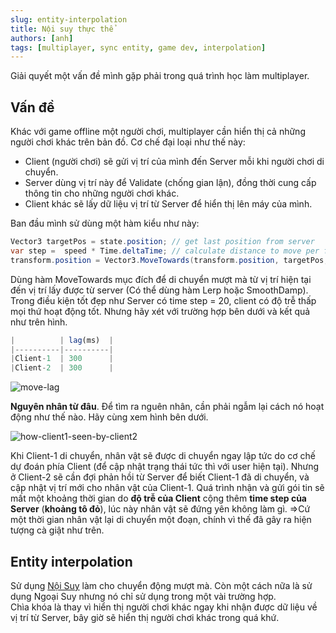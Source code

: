 ---
slug: entity-interpolation
title: Nội suy thực thể
authors: [anh]
tags: [multiplayer, sync entity, game dev, interpolation]
---

Giải quyết một vấn đề mình gặp phải trong quá trình học làm multiplayer.

## Vấn đề

Khác với game offline một người chơi, multiplayer cần hiển thị cả những người chơi khác trên bản đồ. Cơ chế đại loại như thế này: <br />

- Client (người chơi) sẽ gửi vị trí của mình đến Server mỗi khi người chơi di chuyển.
- Server dùng vị trí này để Validate (chống gian lận), đồng thời cung cấp thông tin cho những người chơi khác.
- Client khác sẽ lấy dữ liệu vị trí từ Server để hiển thị lên máy của mình.

Ban đầu mình sử dùng một hàm kiểu như này:

```cs title="SyncViewWithServer()"
Vector3 targetPos = state.position; // get last position from server
var step =  speed * Time.deltaTime; // calculate distance to move per frame
transform.position = Vector3.MoveTowards(transform.position, targetPos, step);
```

Dùng hàm MoveTowards mục đích để di chuyển mượt mà từ vị trí hiện tại đến vị trí lấy được từ server (Có thể dùng hàm Lerp hoặc SmoothDamp).
Trong điều kiện tốt đẹp như Server có time step = 20, client có độ trễ thấp mọi thứ hoạt động tốt. Nhưng hãy xét với trường hợp bên dưới và kết quả như trên hình.

```jsx title="Server time step = 1000/300 (Tần suất Server gửi bản cập nhật trạng thái đến client )"
|          | lag(ms)  |
|----------|----------|
|Client-1  | 300      |
|Client-2  | 300      |
```

![move-lag](./move-lag.gif)

**Nguyên nhân từ đâu**. Để tìm ra nguên nhân, cần phải ngẫm lại cách nó hoạt động như thế nào. Hãy cùng xem hình bên dưới.

![how-client1-seen-by-client2](./how-client1-seen-by-client2.png)

Khi Client-1 di chuyển, nhân vật sẽ được di chuyển ngay lập tức do cơ chế dự đoán phía Client (để cập nhật trạng thái tức thì với user hiện tại). Nhưng ở Client-2 sẽ cần đợi phản hồi từ Server để biết Client-1 đã di chuyển, và cập nhật vị trí mới cho nhân vật của Client-1. Quá trình nhận và gửi gói tin sẽ mất một khoảng thời gian do **độ trễ của Client** cộng thêm **time step của Server** (**khoảng tô đỏ**), lúc này nhân vật sẽ đứng yên không làm gì. =>Cứ một thời gian nhân vật lại di chuyển một đoạn, chính vì thế đã gây ra hiện tượng cà giật như trên.

## Entity interpolation

Sử dụng [Nội Suy](https://en.wikipedia.org/wiki/Linear_interpolation) làm cho chuyển động mượt mà. Còn một cách nữa là sử dụng Ngoại Suy nhưng nó chỉ sử dụng trong một vài trường hợp. <br/>
Chìa khóa là thay vì hiển thị người chơi khác ngay khi nhận được dữ liệu về vị trí từ Server, bây giờ sẽ hiển thị người chơi khác trong quá khứ.


